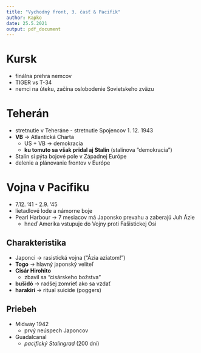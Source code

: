 ```yaml
---
title: "Vychodný front, 3. časť & Pacifik"
author: Kapko
date: 25.5.2021
output: pdf_document
---
```


# Kursk
- finálna prehra nemcov
- TIGER vs T-34
- nemci na úteku, začína oslobodenie Sovietskeho zväzu

# Teherán
- stretnutie v Teheráne - stretnutie Spojencov 1. 12. 1943
- **VB** -> Atlantická Charta
    - US + VB -> demokracia
    - **ku tomuto sa však pridal aj Stalin** (stalinova "demokracia")
- Stalin si pýta bojové pole v Západnej Európe
- delenie a plánovanie frontov v Európe

# Vojna v Pacifiku
- 7.12. '41 - 2.9. '45
- lietadlové lode a námorne boje
- Pearl Harbour -> 7 mesiacov má Japonsko prevahu a zaberajú Juh Ázie
    - hneď Amerika vstupuje do Vojny proti Fašistickej Osi 

## Charakteristika
- Japonci -> rasistická vojna ("Ázia aziatom!")
- **Togo** -> hlavný japonský veliteľ
- **Cisár Hirohito**
    - zbavil sa "cisárskeho božstva"
- **bušidó** -> radšej zomrieť ako sa vzdať
- **harakiri** -> ritual suicide (poggers)

## Priebeh
- Midway 1942
    - prvý neúspech Japoncov
- Guadalcanal
    - *pacifický Stalingrad* (200 dní)
